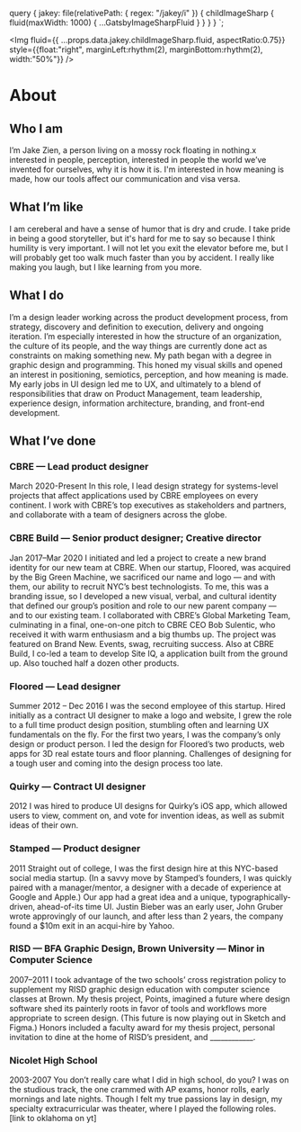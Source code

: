 

  query {
    jakey: file(relativePath: { regex: "/jakey/i" }) {
      childImageSharp {
        fluid(maxWidth: 1000) {
          ...GatsbyImageSharpFluid
        }
      }
    }
  }
`;



<SEO title="About" />

<Img 
  fluid={{ ...props.data.jakey.childImageSharp.fluid, aspectRatio:0.75}} 
  style={{float:"right", marginLeft:rhythm(2), marginBottom:rhythm(2), width:"50%"}}
  />

# About

## Who I am 
I’m Jake Zien, a person living on a mossy rock floating in nothing.x
interested in people, perception, interested in people the world we’ve invented for ourselves, why it is how it is. I'm interested in how meaning is made, how our tools affect our communication and visa versa.

## What I’m like
I am cereberal and have a sense of humor that is dry and crude. I take pride in being a good storyteller, but it's hard for me to say so because I think humility is very important. I will not let you exit the elevator before me, but I will probably get too walk much faster than you by accident. I really like making you laugh, but I like learning from you more. 

## What I do
I’m a design leader working across the product development process, from strategy, discovery and definition to execution, delivery and ongoing iteration. I’m especially interested in how the structure of an organization, the culture of its people, and the way things are currently done act as constraints on making something new. 
My path began with a degree in graphic design and programming. This honed my visual skills and opened an interest in positioning, semiotics, perception, and how meaning is made. My early jobs in UI design led me to UX, and ultimately to a blend of responsibilities that draw on Product Management, team leadership, experience design, information architecture, branding, and front-end development. 

## What I’ve done
### CBRE — Lead product designer
March 2020-Present
In this role, I lead design strategy for systems-level projects that affect applications used by CBRE employees on every continent. I work with CBRE’s top executives as stakeholders and partners, and collaborate with a team of designers across the globe.

### CBRE Build — Senior product designer; Creative director
Jan 2017–Mar 2020
I initiated and led a project to create a new brand identity for our new team at CBRE. When our startup, Floored, was acquired by the Big Green Machine, we sacrificed our name and logo — and with them, our ability to recruit NYC’s best technologists. To me, this was a branding issue, so I developed a new visual, verbal, and cultural identity that defined our group’s position and role to our new parent company — and to our existing team. I collaborated with CBRE’s Global Marketing Team, culminating in a final, one-on-one pitch to CBRE CEO Bob Sulentic, who received it with warm enthusiasm and a big thumbs up. The project was featured on Brand New. Events, swag, recruiting success.
Also at CBRE Build, I co-led a team to develop Site IQ, a application built from the ground up. 
Also touched half a dozen other products.

### Floored — Lead designer
Summer 2012 – Dec 2016
I was the second employee of this startup. Hired initially as a contract UI designer to make a logo and website, I grew the role to a full time product design position, stumbling often and learning UX fundamentals on the fly.  For the first two years, I was the company’s only design or product person. I led the design for Floored’s two products, web apps for 3D real estate tours and floor planning. 
Challenges of designing for a tough user and coming into the design process too late.

### Quirky — Contract UI designer
2012
I was hired to produce UI designs for Quirky’s iOS app, which allowed users to view, comment on, and vote for invention ideas, as well as submit ideas of their own.

### Stamped — Product designer
2011
Straight out of college, I was the first design hire at this NYC-based social media startup. (In a savvy move by Stamped’s founders, I was quickly paired with a manager/mentor, a designer with a decade of experience at Google and Apple.) Our app had a great idea and a unique, typographically-driven, ahead-of-its time UI. Justin Bieber was an early user, John Gruber wrote approvingly of our launch, and after less than 2 years, the company found a $10m exit in an acqui-hire by Yahoo.

### RISD — BFA Graphic Design, Brown University — Minor in Computer Science
2007–2011
I took advantage of the two schools’ cross registration policy to supplement my RISD graphic design education with computer science classes at Brown. My thesis project, Points, imagined a future where design software shed its painterly roots in favor of tools and workflows more appropriate to screen design. (This future is now playing out in Sketch and Figma.) Honors included a faculty award for my thesis project, personal invitation to dine at the home of RISD’s president, and ____________.

### Nicolet High School
2003-2007
You don’t really care what I did in high school, do you? I was on the studious track, the one crammed with AP exams, honor rolls, early mornings and late nights. Though I felt my true passions lay in design, my specialty extracurricular was theater, where I played the following roles. [link to oklahoma on yt]